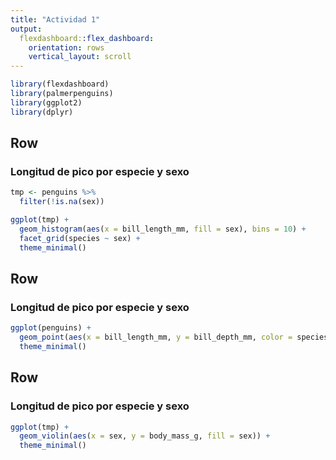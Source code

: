 ```yaml
---
title: "Actividad 1"
output: 
  flexdashboard::flex_dashboard:
    orientation: rows
    vertical_layout: scroll
---
```


```r
library(flexdashboard)
library(palmerpenguins)
library(ggplot2)
library(dplyr)
```

Row
-----------------------------------------------------------------------

### Longitud de pico por especie y sexo

```r
tmp <- penguins %>%
  filter(!is.na(sex))

ggplot(tmp) +
  geom_histogram(aes(x = bill_length_mm, fill = sex), bins = 10) +
  facet_grid(species ~ sex) +
  theme_minimal()
```


Row
-----------------------------------------------------------------------

### Longitud de pico por especie y sexo

```r
ggplot(penguins) +
  geom_point(aes(x = bill_length_mm, y = bill_depth_mm, color = species)) +
  theme_minimal()
```

Row
-----------------------------------------------------------------------

### Longitud de pico por especie y sexo

```r
ggplot(tmp) +
  geom_violin(aes(x = sex, y = body_mass_g, fill = sex)) +
  theme_minimal()
```
